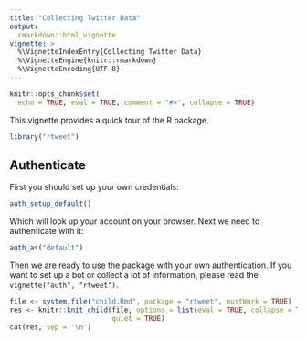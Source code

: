 ```yaml
---
title: "Collecting Twitter Data"
output:
  rmarkdown::html_vignette
vignette: >
  %\VignetteIndexEntry{Collecting Twitter Data}
  %\VignetteEngine{knitr::rmarkdown}
  %\VignetteEncoding{UTF-8}
---
```


```r
knitr::opts_chunk$set(
  echo = TRUE, eval = TRUE, comment = "#>", collapse = TRUE)
```

This vignette provides a quick tour of the R package.

```r
library("rtweet")
```


## Authenticate

First you should set up your own credentials:

```r
auth_setup_default()
```

Which will look up your account on your browser.
Next we need to authenticate with it:

```r
auth_as("default")
```

Then we are ready to use the package with your own authentication.
If you want to set up a bot or collect a lot of information, please read the `vignette("auth", "rtweet")`.

```r
file <- system.file("child.Rmd", package = "rtweet", mustWork = TRUE)
res <- knitr::knit_child(file, options = list(eval = TRUE, collapse = TRUE), 
                         quiet = TRUE)
cat(res, sep = '\n')
```
